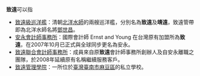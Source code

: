 '''致遠'''可以指

* [[致遠級巡洋艦|致遠級巡洋艦]]：清朝[[北洋水師|北洋水師]]的兩艘巡洋艦，分別名為'''致遠'''及'''靖遠'''，致遠管帶即為北洋水師名將[[鄧世昌|鄧世昌]]。
* [[安永會計師事務所|安永會計師事務所]]：國際會計師 Ernst and Young 在台灣原有加盟所為'''致遠'''，在2007年10月已正式與全球同步更名為安永。
* [[致遠聯合會計師事務所|致遠聯合會計師事務所]]：成員來自原'''致遠'''會計師事務所創辦人及自安永離職之團隊，於2008年延續原有名稱繼續服務客戶。
* [[致遠管理學院|致遠管理學院]]：一所位於[[臺灣|臺灣]][[臺南市|臺南市]][[麻豆區|麻豆區]]的私立學校。
{{消歧義|CAT=二字消歧義}}